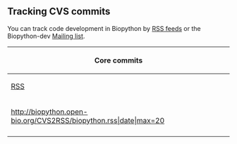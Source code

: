 ==Tracking CVS commits==

You can track code development in Biopython by [[wp:RSS (file format)|RSS feeds]] or the Biopython-dev [[Mailing lists|Mailing list]].

{| border="1" width="800px"
|- style="background-color:#ccccff; text-align:center"
! Core commits
|-
| [http://biopython.open-bio.org/CVS2RSS/biopython.rss RSS]
|-
| <rss>http://biopython.open-bio.org/CVS2RSS/biopython.rss|date|max=20</rss> 
|-
|}